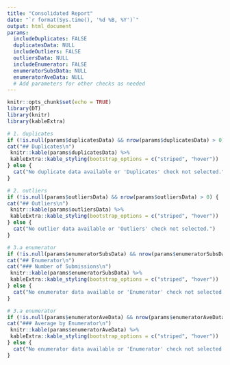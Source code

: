 ```yaml
---
title: "Consolidated Report"
date: "`r format(Sys.time(), '%d %B, %Y')`"
output: html_document
params: 
  includeDuplicates: FALSE
  duplicatesData: NULL
  includeOutliers: FALSE
  outliersData: NULL
  includeEnumerator: FALSE
  enumeratorSubsData: NULL
  enumeratorAveData: NULL
  # Add parameters for other checks as needed
---
```


```r
knitr::opts_chunk$set(echo = TRUE)
library(DT)
library(knitr)
library(kableExtra)
```


```r
# 1. duplicates
if (!is.null(params$duplicatesData) && nrow(params$duplicatesData) > 0) {
cat("## Duplicates\n")
 knitr::kable(params$duplicatesData) %>%
 kableExtra::kable_styling(bootstrap_options = c("striped", "hover"))
} else {
  cat("No duplicate data available or 'Duplicates' check not selected.")
}
```


```r
# 2. outliers
if (!is.null(params$outliersData) && nrow(params$outliersData) > 0) {
cat("## Outliers\n")
 knitr::kable(params$outliersData) %>%
 kableExtra::kable_styling(bootstrap_options = c("striped", "hover"))
} else {
  cat("No outlier data available or 'Outliers' check not selected.")
}
```

```r
# 3.a enumerator
if (!is.null(params$enumeratorSubsData) && nrow(params$enumeratorSubsData) > 0) {
cat("## Enumerator\n")
cat("### Number of Submissions\n")
 knitr::kable(params$enumeratorSubsData) %>%
 kableExtra::kable_styling(bootstrap_options = c("striped", "hover"))
} else {
  cat("No enumerator data available or 'Enumerator' check not selected.")
}
```

```r
# 3.a enumerator
if (!is.null(params$enumeratorAveData) && nrow(params$enumeratorAveData) > 0) {
cat("### Average by Enumerator\n")
 knitr::kable(params$enumeratorAveData) %>%
 kableExtra::kable_styling(bootstrap_options = c("striped", "hover"))
} else {
  cat("No enumerator data available or 'Enumerator' check not selected.")
}
```
